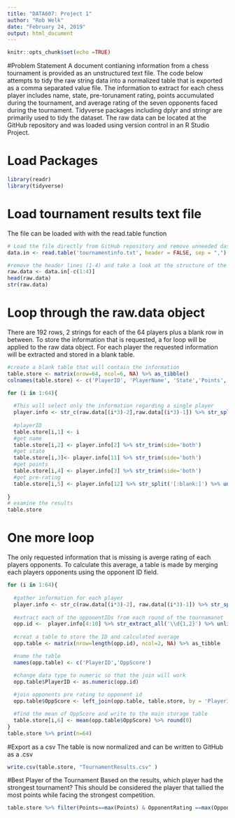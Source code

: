 ```yaml
---
title: "DATA607: Project 1"
author: "Rob Welk"
date: "February 24, 2019"
output: html_document
---
```


```r
knitr::opts_chunk$set(echo =TRUE)
```

#Problem Statement
A document contianing information from a chess tournament is provided as an unstructured text file. The code below attempts to tidy the raw string data into a normalized table that is exported as a comma separated value file.  The information to extract for each chess player includes name, state, pre-torunament rating, points accumulated during the tournament, and average rating of the seven opponents faced during the tournament. Tidyverse packages including dplyr and stringr are primarily used to tidy the dataset. The raw data can be located at the GitHub repository and was loaded using version control in an R Studio Project.   

# Load Packages
```r
library(readr)
library(tidyverse)
```

# Load tournament results text file
The file can be loaded with with the read.table function 

```r
# Load the file directly from GitHub repository and remove unneeded dashes
data.in <- read.table('tournamentinfo.txt', header = FALSE, sep = ",") %>% unlist() %>% str_remove_all('-')

#remove the header lines (1-4) and take a look at the structure of the object
raw.data <- data.in[-c(1:4)]
head(raw.data)
str(raw.data)
```


# Loop through the raw.data object 
There are 192 rows, 2 strings for each of the 64 players plus a blank row in between.  To store the information that is requested, a for loop will be applied to the raw data object.  For each player the requested information will be extracted and stored in a blank table.  
```r
#create a blank table that will contain the information 
table.store <- matrix(nrow=64, ncol=6, NA) %>% as_tibble() 
colnames(table.store) <- c('PlayerID', 'PlayerName', 'State','Points', 'PreRating','OpponentRating')

for (i in 1:64){
  
  #This will select only the information regarding a single player
  player.info <- str_c(raw.data[(i*3)-2],raw.data[(i*3)-1]) %>% str_split('\\|') %>% unlist()
  
  #playerID 
  table.store[i,1] <- i
  #get name
  table.store[i,2] <- player.info[2] %>% str_trim(side='both')
  #get state
  table.store[i,3]<- player.info[11] %>% str_trim(side='both')
  #get points 
  table.store[i,4] <- player.info[3] %>% str_trim(side='both')
  #get pre-rating
  table.store[i,5] <- player.info[12] %>% str_split('[:blank:]') %>% unlist() %>% str_extract_all('\\d{3,4}') %>% unlist() %>% nth(3)
  
}
# examine the results
table.store
```

# One more loop 
The only requested information that is missing is averge rating of each players opponents.
To calculate this average, a table is made by merging each players opponents using the opponent ID field.  
```r
 
for (i in 1:64){
  
  #gather information for each player
  player.info <- str_c(raw.data[(i*3)-2], raw.data[(i*3)-1]) %>% str_split('\\|') %>% unlist()
  
  #extract each of the opponentIDs from each round of the tournamanet  
  opp.id <-  player.info[4:10] %>% str_extract_all('\\d{1,2}') %>% unlist()
  
  #creat a table to store the ID and calculated average
  opp.table <- matrix(nrow=length(opp.id), ncol=2, NA) %>% as_tibble

  #name the table
  names(opp.table) <- c('PlayerID','OppScore')

  #change data type to numeric so that the join will work
  opp.table$PlayerID <- as.numeric(opp.id)
  
  #join opponents pre rating to opponent id 
  opp.table$OppScore <- left_join(opp.table, table.store, by = 'PlayerID') %>% select(PreRating) %>% unlist() %>% as.numeric() 

  #find the mean of OppScore and write to the main storage table 
  table.store[i,6] <- mean(opp.table$OppScore) %>% round(0)
}
table.store %>% print(n=64)
```

#Export as a csv
The table is now normalized and can be written to GitHub as a .csv
```r
write.csv(table.store, "TournamentResults.csv" )
``` 


#Best Player of the Tournament
Based on the results, which player had the strongest tournament?  This should be considered the player that tallied the most points while facing the strongest competition.

```r
table.store %>% filter(Points==max(Points) & OpponentRating ==max(OpponentRating)) 
```

